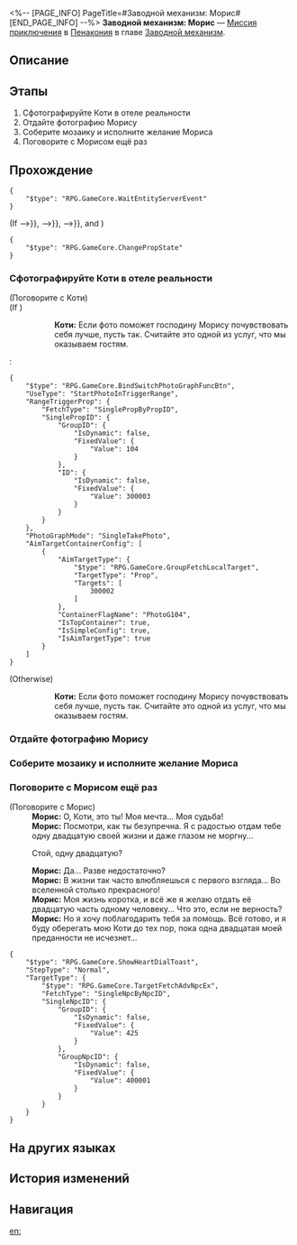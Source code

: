 <%-- [PAGE_INFO]
PageTitle=#Заводной механизм: Морис#
[END_PAGE_INFO] --%>
{{Дополнить|Диалоги.}}
{{Миссия Инфобокс
|id              = 4240310
|Название        = 
|Изображение     = Миссия Заводной механизм Морис.png
|Тип             = Миссия приключения
|Событие         = 
|Глава           = Заводной механизм
|Условия         = Завершена [[Миссия Освоения]] «[[Ночь по имени Нежность]]»
|Персонажи       = Коти; Морис; Первопроходец
|СтартЛокация    = [[Пенакония]] — [[Золотой миг]]
|Мир             = Пенакония
|Предыдущая      = 
|Следующая       = 
|Награды         = Опыт Освоения*100; Звёздный нефрит*10; Утраченный кристалл*3; Часокредиты*180; Кредиты*20 000
}}
'''Заводной механизм: Морис''' — [[Миссия приключения]] в [[Пенакония]] в главе [[Заводной механизм]].

==Описание==
{{Описание|<!--официальное описание из Перекрёстка судеб-->}}

==Этапы==
# Сфотографируйте Коти в отеле реальности
# Отдайте фотографию Морису
# Соберите мозаику и исполните желание Мориса
# Поговорите с Морисом ещё раз

==Прохождение==
{{Дополнить}}
<pre>{
	"$type": "RPG.GameCore.WaitEntityServerEvent"
}</pre>
;(If {{cx}}{{subst:void|<!--{"$type":"RPG.GameCore.ByComparePropState","TargetType":{"$type":"RPG.GameCore.GroupFetchLocalTarget","TargetType":"Prop","Targets":[300002]}}-->}}, {{cx}}{{subst:void|<!--{"$type":"RPG.GameCore.ByComparePropState","TargetType":{"$type":"RPG.GameCore.GroupFetchLocalTarget","TargetType":"Prop","Targets":[300003]}}-->}}, {{cx}}{{subst:void|<!--{"$type":"RPG.GameCore.ByComparePropState","TargetType":{"$type":"RPG.GameCore.GroupFetchLocalTarget","TargetType":"Prop","Targets":[300004]}}-->}}, and {{cx}}{{subst:void|<!--{"$type":"RPG.GameCore.ByComparePropState","TargetType":{"$type":"RPG.GameCore.GroupFetchLocalTarget","TargetType":"Prop","Targets":[300001]},"State":"Open"}-->}})
<pre>{
	"$type": "RPG.GameCore.ChangePropState"
}</pre>
{{Диалог Конец}}

===Сфотографируйте Коти в отеле реальности===
{{Описание миссии|тип=Миссия приключения|локация=Отель «Грёзы» (реальность)|Тик-так! Покрутите стрелки... Тик-так!<br />Исследуйте сознание людей, они ждут этого. Помогите им раскрыть свою истинную сущность.}}
{{Диалог Начало}}

;(Поговорите с Коти)
;(If {{cx}}<!--SubMission Finish: 424031008-->)
::'''Коти:''' Если фото поможет господину Морису почувствовать себя лучше, пусть так. Считайте это одной из услуг, что мы оказываем гостям.
:<pre>{
	"$type": "RPG.GameCore.BindSwitchPhotoGraphFuncBtn",
	"UseType": "StartPhotoInTriggerRange",
	"RangeTriggerProp": {
		"FetchType": "SinglePropByPropID",
		"SinglePropID": {
			"GroupID": {
				"IsDynamic": false,
				"FixedValue": {
					"Value": 104
				}
			},
			"ID": {
				"IsDynamic": false,
				"FixedValue": {
					"Value": 300003
				}
			}
		}
	},
	"PhotoGraphMode": "SingleTakePhoto",
	"AimTargetContainerConfig": [
		{
			"AimTargetType": {
				"$type": "RPG.GameCore.GroupFetchLocalTarget",
				"TargetType": "Prop",
				"Targets": [
					300002
				]
			},
			"ContainerFlagName": "PhotoG104",
			"IsTopContainer": true,
			"IsSimpleConfig": true,
			"IsAimTargetType": true
		}
	]
}</pre>
;(Otherwise)
::'''Коти:''' Если фото поможет господину Морису почувствовать себя лучше, пусть так. Считайте это одной из услуг, что мы оказываем гостям.
{{Диалог Конец}}

===Отдайте фотографию Морису===
{{Диалог Начало}}

{{Диалог Конец}}

===Соберите мозаику и исполните желание Мориса===
{{Диалог Начало}}
{{Диалог Конец}}

===Поговорите с Морисом ещё раз===
{{Диалог Начало}}

;(Поговорите с Морис)
:'''Морис:''' О, Коти, это ты! Моя мечта... Моя судьба!
:'''Морис:''' Посмотри, как ты безупречна. Я с радостью отдам тебе одну двадцатую своей жизни и даже глазом не моргну...
:{{Диалог|Стрелка}} Стой, одну двадцатую?
:'''Морис:''' Да... Разве недостаточно?
:'''Морис:''' В жизни так часто влюбляешься с первого взгляда... Во вселенной столько прекрасного!
:'''Морис:''' Моя жизнь коротка, и всё же я желаю отдать её двадцатую часть одному человеку... Что это, если не верность?
:'''Морис:''' Но я хочу поблагодарить тебя за помощь. Всё готово, и я буду оберегать мою Коти до тех пор, пока одна двадцатая моей преданности не исчезнет...
<pre>{
	"$type": "RPG.GameCore.ShowHeartDialToast",
	"StepType": "Normal",
	"TargetType": {
		"$type": "RPG.GameCore.TargetFetchAdvNpcEx",
		"FetchType": "SingleNpcByNpcID",
		"SingleNpcID": {
			"GroupID": {
				"IsDynamic": false,
				"FixedValue": {
					"Value": 425
				}
			},
			"GroupNpcID": {
				"IsDynamic": false,
				"FixedValue": {
					"Value": 400001
				}
			}
		}
	}
}</pre>
{{Диалог Конец}}

==На других языках==
{{На других языках
|en   = Clockwork: Morris
|zhs  = 钟表把戏：莫里斯
|zht  = 鐘錶把戲：莫里斯
|ja   = クロックトリック：モリス
|ko   = 시계 트릭: 모리스
|es   = Trucorreloj: Morris
|fr   = Pouvoir de la Pendule&nbsp;: Maurice
|ru   = Заводной механизм: Морис
|th   = กลนาฬิกา: Morris
|vi   = Thủ Thuật Đồng Hồ: Morris
|de   = Uhrwerk: Morris
|id   = Clockwork: Morris
|pt   = Truquelógio: Morris
}}

==История изменений==
{{История изменений|3.5}}

==Навигация==
{{Миссия приключения Навбокс|Глава }}

[[en:]]
